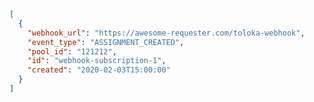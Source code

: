 ```json
[
  {
    "webhook_url": "https://awesome-requester.com/toloka-webhook",
    "event_type": "ASSIGNMENT_CREATED",
    "pool_id": "121212",
    "id": "webhook-subscription-1",
    "created": "2020-02-03T15:00:00"
  }
]
```